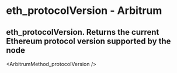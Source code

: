 # eth_protocolVersion  - Arbitrum

## eth_protocolVersion. Returns the current Ethereum protocol version supported by the node


<ArbitrumMethod_protocolVersion />
